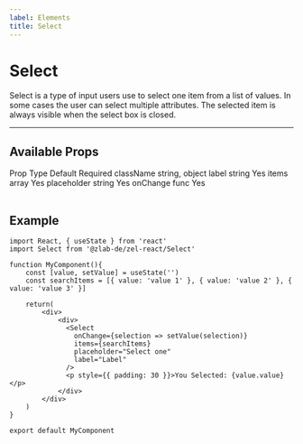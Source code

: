 ```yaml
---
label: Elements
title: Select
---
```



# Select

Select is a type of input users use to select one item from a list of values. In some cases the user can select multiple attributes. The selected item is always visible when the select box is closed.

---

## Available Props

<Table title="Select Props" style={{ marginBottom: 60 }}>
  <TableHeader>
    <TableCell>Prop</TableCell>
    <TableCell>Type</TableCell>
    <TableCell>Default</TableCell>
    <TableCell>Required</TableCell>
  </TableHeader>
  <TableBody>
    <TableRow color="white">
      <TableCell scope="row" component="th">
        className
      </TableCell>
      <TableCell>string, object</TableCell>
      <TableCell />
      <TableCell />
    </TableRow>
    <TableRow color="gray">
      <TableCell scope="row" component="th">
        label
      </TableCell>
      <TableCell>string</TableCell>
      <TableCell />
      <TableCell>Yes</TableCell>
    </TableRow>
    <TableRow color="white">
      <TableCell scope="row" component="th">
        items
      </TableCell>
      <TableCell>array</TableCell>
      <TableCell />
      <TableCell>Yes</TableCell>
    </TableRow>
    <TableRow color="gray">
      <TableCell scope="row" component="th">
        placeholder
      </TableCell>
      <TableCell>string</TableCell>
      <TableCell />
      <TableCell>Yes</TableCell>
    </TableRow>
    <TableRow color="white">
      <TableCell scope="row" component="th">
        onChange
      </TableCell>
      <TableCell>func</TableCell>
      <TableCell />
      <TableCell>Yes</TableCell>
    </TableRow>
  </TableBody>
</Table>

## Example

<div style={{ marginBottom: 30 }}>
  <SelectExample />
</div>

```
import React, { useState } from 'react'
import Select from '@zlab-de/zel-react/Select'

function MyComponent(){
    const [value, setValue] = useState('')
    const searchItems = [{ value: 'value 1' }, { value: 'value 2' }, { value: 'value 3' }]

    return(
        <div>
            <div>
              <Select
                onChange={selection => setValue(selection)}
                items={searchItems}
                placeholder="Select one"
                label="Label"
              />
              <p style={{ padding: 30 }}>You Selected: {value.value}</p>
            </div>
        </div>
    )
}

export default MyComponent
```

